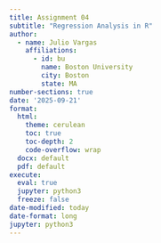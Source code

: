 ```yaml
---
title: Assignment 04
subtitle: "Regression Analysis in R"
author:
  - name: Julio Vargas
    affiliations:
      - id: bu
        name: Boston University
        city: Boston
        state: MA
number-sections: true
date: '2025-09-21'
format:
  html:
    theme: cerulean
    toc: true
    toc-depth: 2
    code-overflow: wrap
  docx: default
  pdf: default
execute:
  eval: true
  jupyter: python3
  freeze: false
date-modified: today
date-format: long
jupyter: python3
---
```


```python


```

